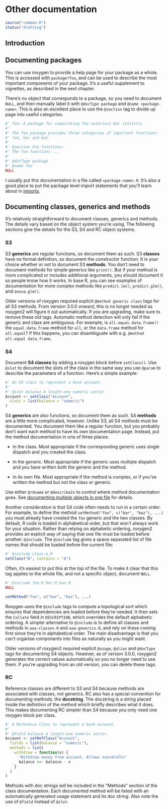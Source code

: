 # Other documentation

```r
source("common.R")
status("drafting")
```

## Introduction

## Documenting packages {#man-packages}

You can use roxygen to provide a help page for your package as a whole.
This is accessed with `package?foo`, and can be used to describe the most important components of your package.
It's a useful supplement to vignettes, as described in the next chapter.

There's no object that corresponds to a package, so you need to document `NULL`, and then manually label it with `@docType package` and `@name <package-name>`.
This is also an excellent place to use the `@section` tag to divide up page into useful categories.

```r
#' foo: A package for computating the notorious bar statistic
#'
#' The foo package provides three categories of important functions:
#' foo, bar and baz.
#' 
#' @section Foo functions:
#' The foo functions ...
#'
#' @docType package
#' @name foo
NULL
```

I usually put this documentation in a file called `<package-name>.R`.
It's also a good place to put the package level import statements that you'll learn about in [imports](#imports).

## Documenting classes, generics and methods {#man-classes}

It's relatively straightforward to document classes, generics and methods.
The details vary based on the object system you're using.
The following sections give the details for the S3, S4 and RC object systems.

### S3 {#man-s3}

S3 **generics** are regular functions, so document them as such.
S3 **classes** have no formal definition, so document the constructor function.
It is your choice whether or not to document S3 **methods**.
You don't need to document methods for simple generics like `print()`.
But if your method is more complicated or includes additional arguments, you should document it so people know how it works.
In base R, you can see examples of documentation for more complex methods like `predict.lm()`, `predict.glm()`, and `anova.glm()`.

Older versions of roxygen required explicit `@method generic class` tags for all S3 methods.
From version 3.0.0 onward, this is no longer needed as roxygen2 will figure it out automatically.
If you are upgrading, make sure to remove these old tags.
Automatic method detection will only fail if the generic and class are ambiguous.
For example, is `all.equal.data.frame()` the `equal.data.frame` method for `all`, or the `data.frame` method for `all.equal`?
If this happens, you can disambiguate with e.g. `@method all.equal data.frame`.

### S4 {#man-s4}

Document **S4 classes** by adding a roxygen block before `setClass()`.
Use `@slot` to document the slots of the class in the same way you use `@param` to describe the parameters of a function.
Here's a simple example:

```r
#' An S4 class to represent a bank account.
#'
#' @slot balance A length-one numeric vector
Account <- setClass("Account",
  slots = list(balance = "numeric")
)
```

S4 **generics** are also functions, so document them as such.
S4 **methods** are a little more complicated, however.
Unlike S3, all S4 methods must be documented.
You document them like a regular function, but you probably don't want each method to have its own documentation page.
Instead, put the method documentation in one of three places:

-   In the class.
    Most appropriate if the corresponding generic uses single dispatch and you created the class.

-   In the generic.
    Most appropriate if the generic uses multiple dispatch and you have written both the generic and the method.

-   In its own file.
    Most appropriate if the method is complex, or if you've written the method but not the class or generic.

Use either `@rdname` or `@describeIn` to control where method documentation goes.
See [documenting multiple objects in one file](#multiple-man) for details.

Another consideration is that S4 code often needs to run in a certain order.
For example, to define the method `setMethod("foo", c("bar", "baz"), ...)` you must already have created the `foo` generic and the two classes.
By default, R code is loaded in alphabetical order, but that won't always work for your situation.
Rather than relying on alphabetic ordering, roxygen2 provides an explicit way of saying that one file must be loaded before another: `@include`.
The `@include` tag gives a space separated list of file names that should be loaded before the current file:

```r
#' @include class-a.R
setClass("B", contains = "A")
```

Often, it's easiest to put this at the top of the file.
To make it clear that this tag applies to the whole file, and not a specific object, document `NULL`.

```r
#' @include foo.R bar.R baz.R
NULL

setMethod("foo", c("bar", "baz"), ...)
```

Roxygen uses the `@include` tags to compute a topological sort which ensures that dependencies are loaded before they're needed.
It then sets the `Collate` field in `DESCRIPTION`, which overrides the default alphabetic ordering.
A simpler alternative to `@include` is to define all classes and methods in `aaa-classes.R` and `aaa-generics.R`, and rely on these coming first since they're in alphabetical order.
The main disadvantage is that you can't organise components into files as naturally as you might want.

Older versions of roxygen2 required explicit `@usage`, `@alias` and `@docType` tags for documenting S4 objects.
However, as of version 3.0.0, roxygen2 generates the correct values automatically so you no longer need to use them.
If you're upgrading from an old version, you can delete these tags.

### RC {#man-rc}

Reference classes are different to S3 and S4 because methods are associated with classes, not generics.
RC also has a special convention for documenting methods: the **docstring**.
The docstring is a string placed inside the definition of the method which briefly describes what it does.
This makes documenting RC simpler than S4 because you only need one roxygen block per class.

```r
#' A Reference Class to represent a bank account.
#'
#' @field balance A length-one numeric vector.
Account <- setRefClass("Account",
  fields = list(balance = "numeric"),
  methods = list(
    withdraw = function(x) {
      "Withdraw money from account. Allows overdrafts"
      balance <<- balance - x
    }
  )
)
```

Methods with doc strings will be included in the "Methods" section of the class documentation.
Each documented method will be listed with an automatically generated usage statement and its doc string.
Also note the use of `@field` instead of `@slot`.
